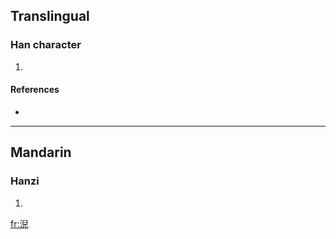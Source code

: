 ==Translingual==

===Han character===
{{Han char|rn=85|rad=水|as=08|sn=11|four=3711<sub>7</sub>|canj=水竹X山 (EHXU)}}

# {{defn|Han|sort=水08}}

====References====
* {{Han ref|kx=0630.220|dkj=17664|dj=1033.020|hdz=31652.020|uh=6DE3|ud=28131|bh=D646|bd=54854}}

----

==Mandarin==

===Hanzi===
{{cmn-hanzi|pin=[[guān]] ([[guan1]]), [[lǔn]] ([[lun3]]), [[ní]] ([[ni2]])|wg=kuan<sup>1</sup>, lun<sup>3</sup>, ni<sup>2</sup>}}

# {{defn|Mandarin}}

[[fr:淣]]